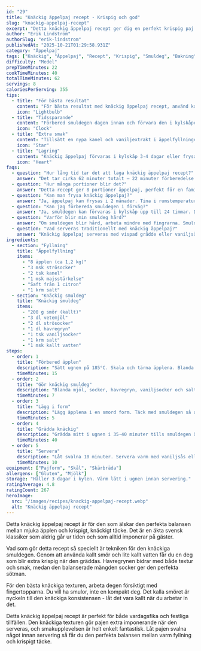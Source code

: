 ```yaml
---
id: "29"
title: "Knäckig äppelpaj recept - Krispig och god"
slug: "knackig-appelpaj-recept"
excerpt: "Detta knäckig äppelpaj recept ger dig en perfekt krispig paj. En svensk klassiker med extra crunch!"
author: "Erik Lindström"
authorSlug: "erik-lindstrom"
publishedAt: "2025-10-21T01:29:58.931Z"
category: "Äppelpaj"
tags: ["Knäckig", "Äppelpaj", "Recept", "Krispig", "Smuldeg", "Bakning"]
difficulty: "Medel"
prepTimeMinutes: 22
cookTimeMinutes: 40
totalTimeMinutes: 62
servings: 8
caloriesPerServing: 355
tips:
  - title: "För bästa resultat"
    content: "För bästa resultat med knäckig äppelpaj recept, använd kallt smör och arbeta snabbt med fingrarna. Detta ger en perfekt smuldeg som blir krispig och underbar som hela familjen älskar."
    icon: "Lightbulb"
  - title: "Tidssparande"
    content: "Förbered smuldegen dagen innan och förvara den i kylskåpet. Då går bakningen snabbt och enkelt när det är dags att grädda pajen och ge familjen en underbar fika."
    icon: "Clock"
  - title: "Extra smak"
    content: "Tillsätt en nypa kanel och vaniljextrakt i äppelfyllningen för mer aromatisk knäckig äppelpaj som smakar som mormor gjorde. Servera med vispad grädde eller vaniljsås för en lyxig touch."
    icon: "Star"
  - title: "Lagring"
    content: "Knäckig äppelpaj förvaras i kylskåp 3-4 dagar eller frysas i 2 månader. Tina i rumstemperatur och värm i ugn för att återfå den perfekta konsistensen."
    icon: "Heart"
faqs:
  - question: "Hur lång tid tar det att laga knäckig äppelpaj recept?"
    answer: "Det tar cirka 62 minuter totalt – 22 minuter förberedelse och 40 minuter bakning. Perfekt för en knäckig svensk fika som hela familjen älskar!"
  - question: "Hur många portioner blir det?"
    answer: "Detta recept ger 8 portioner äppelpaj, perfekt för en familj eller när du har gäster över. Servera med vispad grädde för en lyxig touch."
  - question: "Kan man frysa knäckig äppelpaj?"
    answer: "Ja, äppelpaj kan frysas i 2 månader. Tina i rumstemperatur och värm i ugn för att återfå den perfekta konsistensen och den underbara smaken."
  - question: "Kan jag förbereda smuldegen i förväg?"
    answer: "Ja, smuldegen kan förvaras i kylskåp upp till 24 timmar. Då går bakningen snabbt och enkelt när det är dags att grädda pajen."
  - question: "Varför blir min smuldeg hård?"
    answer: "Om smuldegen blir hård, arbeta mindre med fingrarna. Smuldegen ska vara kornig, inte smetig, för att få den perfekta knäckiga konsistensen."
  - question: "Vad serveras traditionellt med knäckig äppelpaj?"
    answer: "Knäckig äppelpaj serveras med vispad grädde eller vaniljsås. En svensk klassiker som alla älskar och som ger familjen en underbar fikastund!"
ingredients:
  - section: "Fyllning"
    title: "Äppelfyllning"
    items:
      - "8 äpplen (ca 1,2 kg)"
      - "3 msk strösocker"
      - "2 tsk kanel"
      - "1 msk majsstärkelse"
      - "Saft från 1 citron"
      - "1 krm salt"
  - section: "Knäckig smuldeg"
    title: "Knäckig smuldeg"
    items:
      - "200 g smör (kallt)"
      - "3 dl vetemjöl"
      - "2 dl strösocker"
      - "1 dl havregryn"
      - "1 tsk vaniljsocker"
      - "1 krm salt"
      - "1 msk kallt vatten"
steps:
  - order: 1
    title: "Förbered äpplen"
    description: "Sätt ugnen på 185°C. Skala och tärna äpplena. Blanda med socker, kanel, majsstärkelse, citronsaft och salt."
    timeMinutes: 15
  - order: 2
    title: "Gör knäckig smuldeg"
    description: "Blanda mjöl, socker, havregryn, vaniljsocker och salt. Nyp i det kalla smöret och vattnet försiktigt för extra crunch."
    timeMinutes: 7
  - order: 3
    title: "Lägg i form"
    description: "Lägg äpplena i en smord form. Täck med smuldegen så att allt är väl täckt."
    timeMinutes: 5
  - order: 4
    title: "Grädda knäckig"
    description: "Grädda mitt i ugnen i 35-40 minuter tills smuldegen är gyllenbrun och knäckig."
    timeMinutes: 40
  - order: 5
    title: "Servera"
    description: "Låt svalna 10 minuter. Servera varm med vaniljsås eller glass."
    timeMinutes: 10
equipment: ["Pajform", "Skål", "Skärbräda"]
allergens: ["Gluten", "Mjölk"]
storage: "Håller 3 dagar i kylen. Värm lätt i ugnen innan servering."
ratingAverage: 4.8
ratingCount: 267
heroImage:
  src: "/images/recipes/knackig-appelpaj-recept.webp"
  alt: "Knäckig äppelpaj recept"
---
```


Detta knäckig äppelpaj recept är för den som älskar den perfekta balansen mellan mjuka äpplen och krispigt, knäckigt täcke. Det är en äkta svensk klassiker som aldrig går ur tiden och som alltid imponerar på gäster.

Vad som gör detta recept så speciellt är tekniken för den knäckiga smuldegen. Genom att använda kallt smör och lite kallt vatten får du en deg som blir extra krispig när den gräddas. Havregrynen bidrar med både textur och smak, medan den balanserade mängden socker ger den perfekta sötman.

För den bästa knäckiga texturen, arbeta degen försiktigt med fingertopparna. Du vill ha smulor, inte en kompakt deg. Det kalla smöret är nyckeln till den knäckiga konsistensen - låt det vara kallt när du arbetar in det.

Detta knäckig äppelpaj recept är perfekt för både vardagsfika och festliga tillfällen. Den knäckiga texturen gör pajen extra imponerande när den serveras, och smakupplevelsen är helt enkelt fantastisk. Låt pajen svalna något innan servering så får du den perfekta balansen mellan varm fyllning och krispigt täcke.
